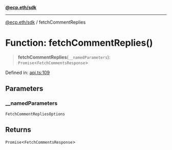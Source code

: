[**@ecp.eth/sdk**](/sdk-reference/default/index.mdx)

***

[@ecp.eth/sdk](/sdk-reference/default/index.mdx) / fetchCommentReplies

# Function: fetchCommentReplies()

> **fetchCommentReplies**(`__namedParameters`): `Promise`\<`FetchCommentsResponse`\>

Defined in: [api.ts:109](https://github.com/ecp-eth/comments-monorepo/blob/main/packages/sdk/src/api.ts#L109)

## Parameters

### \_\_namedParameters

`FetchCommentRepliesOptions`

## Returns

`Promise`\<`FetchCommentsResponse`\>
